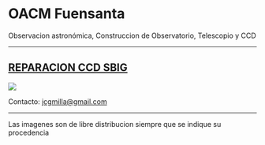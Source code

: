 
# OACM Fuensanta

Observacion astronómica,
Construccion de Observatorio,
Telescopio y CCD

---

<h2>
  <a
    href="https://astroccd.wordpress.com/ccd-2/"
    style={{
      color: '#00ff00',
      textWeight: 'bold',
      textDecoration: 'none'
    }}
  >
    REPARACION CCD SBIG
  </a>
</h2>

<img src="https://astroccd.files.wordpress.com/2020/11/franja.jpg?w=620&zoom=2" />

Contacto: jcgmilla@gmail.com

---

Las imagenes  son de libre distribucion  siempre que se indique  su  procedencia